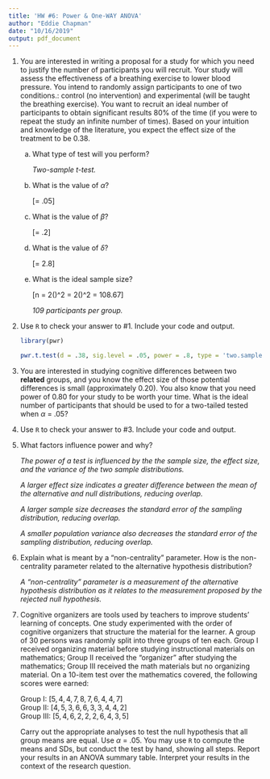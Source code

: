 ```yaml
---
title: 'HW #6: Power & One-WAY ANOVA'
author: "Eddie Chapman"
date: "10/16/2019"
output: pdf_document
---
```


1. You are interested in writing a proposal for a study for which you need to justify the number of participants you will recruit. Your study will assess the effectiveness of a breathing exercise to lower blood pressure. You intend to randomly assign participants to one of two conditions.: control (no intervention) and experimental (will be taught the breathing exercise). You want to recruit an ideal number of participants to obtain significant results 80% of the time (if you were to repeat the study an infinite number of times). Based on your intuition and knowledge of the literature, you expect the effect size of the treatment to be 0.38.

    a. What type of test will you perform?
    
        *Two-sample t-test.*
    
    b. What is the value of $\alpha$? 
    
        \[\alpha = .05\]
    
    
    c. What is the value of $\beta$?
    
        \[\beta = .2\]
    
    d. What is the value of $\delta$?
    
        \[\delta = 2.8\]
    
    
    e. What is the ideal sample size?
    
        \[n = 2(\frac{\delta}{d})^2
        = 2(\frac{2.8}{0.38})^2
        = 108.67\]
        
        *109 participants per group.*
    
    
2. Use `R` to check your answer to #1. Include your code and output.

    ```r
    library(pwr)
    ```
    ```r
    pwr.t.test(d = .38, sig.level = .05, power = .8, type = 'two.sample', alternative = 'two.sided')
    ```


3. You are interested in studying cognitive differences between two **related** groups, and you know the effect size of those potential differences is small (approximately 0.20). You also know that you need power of 0.80 for your study to be worth your time. What is the ideal number of participants that should be used to for a two-tailed tested when $\alpha$ = .05?


4. Use `R` to check your answer to #3. Include your code and output. 



5. What factors influence power and why?

    *The power of a test is influenced by the the sample size, the effect size, and the variance of the two sample distributions.*  
    
    *A larger effect size indicates a greater difference between the mean of the alternative and null distributions, reducing overlap.*
    
    *A larger sample size decreases the standard error of the sampling distribution, reducing overlap.*
    
    *A smaller population variance also decreases the standard error of the sampling distribution, reducing overlap.*

6. Explain what is meant by a "non-centrality" parameter. How is the non-centrality parameter related to the alternative hypothesis distribution?

    *A "non-centrality" parameter is a measurement of the alternative hypothesis distribution as it relates to the measurement proposed by the rejected null hypothesis.*


7. Cognitive organizers are tools used by teachers to improve students' learning of concepts. One study experimented with the order of cognitive organizers that structure the material for the learner. A group of 30 persons was randomly split into three groups of ten each. Group I received organizing material before studying instructional materials on mathematics; Group II received the "organizer" after studying the mathematics; Group III received the math materials but no organizing material. On a 10-item test over the mathematics covered, the following scores were earned:

    Group I: $[5, 4, 4, 7, 8, 7, 6, 4, 4, 7]$  
    Group II: $[4, 5, 3, 6, 6, 3, 3, 4, 4, 2]$  
    Group III: $[5, 4, 6, 2, 2, 2, 6, 4, 3, 5]$  

    Carry out the appropriate analyses to test the null hypothesis that all group means are equal. Use $\alpha$ = .05. You may use `R` to compute the means and SDs, but conduct the test by hand, showing all steps. Report your results in an ANOVA summary table. Interpret your results in the context of the research question. 